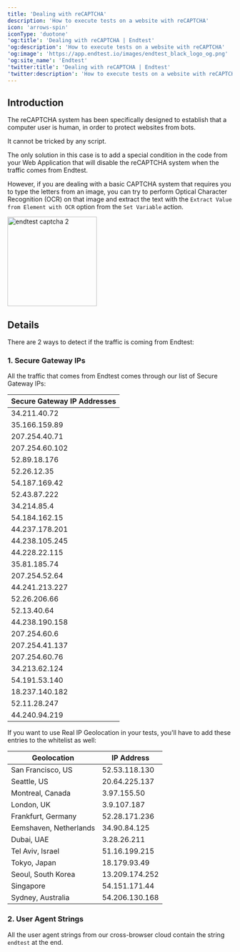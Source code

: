 ```yaml
---
title: 'Dealing with reCAPTCHA'
description: 'How to execute tests on a website with reCAPTCHA'
icon: 'arrows-spin'
iconType: 'duotone'
'og:title': 'Dealing with reCAPTCHA | Endtest'
'og:description': 'How to execute tests on a website with reCAPTCHA'
'og:image': 'https://app.endtest.io/images/endtest_black_logo_og.png'
'og:site_name': 'Endtest'
'twitter:title': 'Dealing with reCAPTCHA | Endtest'
'twitter:description': 'How to execute tests on a website with reCAPTCHA'
---
```


## Introduction

The reCAPTCHA system has been specifically designed to establish that a computer user is human, in order to protect websites from bots.

It cannot be tricked by any script.

The only solution in this case is to add a special condition in the code from your Web Application that will disable the reCAPTCHA system when the traffic comes from Endtest.

However, if you are dealing with a basic CAPTCHA system that requires you to type the letters from an image, you can try to perform Optical Character Recognition (OCR) on that image and extract the text with the `Extract Value from Element with OCR` option from the `Set Variable` action.

<img
  src="https://app.endtest.io/images/standard_captcha.jpg"
  border="0"
  alt="endtest captcha 2"
  height="200"
/>

## Details

There are 2 ways to detect if the traffic is coming from Endtest:

### 1. Secure Gateway IPs

All the traffic that comes from Endtest comes through our list of Secure Gateway IPs:

| Secure Gateway IP Addresses |
|-----------------------------|
| 34.211.40.72                |
| 35.166.159.89               |
| 207.254.40.71               |
| 207.254.60.102              |
| 52.89.18.176                |
| 52.26.12.35                 |
| 54.187.169.42               |
| 52.43.87.222                |
| 34.214.85.4                 |
| 54.184.162.15               |
| 44.237.178.201              |
| 44.238.105.245              |
| 44.228.22.115               |
| 35.81.185.74                |
| 207.254.52.64               |
| 44.241.213.227              |
| 52.26.206.66                |
| 52.13.40.64                 |
| 44.238.190.158              |
| 207.254.60.6                |
| 207.254.41.137              |
| 207.254.60.76               |
| 34.213.62.124               |
| 54.191.53.140               |
| 18.237.140.182              |
| 52.11.28.247                |
| 44.240.94.219               |

If you want to use Real IP Geolocation in your tests, you'll have to add these entries to the whitelist as well:

| Geolocation            | IP Address       |
|------------------------|------------------|
| San Francisco, US      | 52.53.118.130    |
| Seattle, US            | 20.64.225.137    |
| Montreal, Canada       | 3.97.155.50      |
| London, UK             | 3.9.107.187      |
| Frankfurt, Germany     | 52.28.171.236    |
| Eemshaven, Netherlands | 34.90.84.125     |
| Dubai, UAE             | 3.28.26.211      |
| Tel Aviv, Israel       | 51.16.199.215    |
| Tokyo, Japan           | 18.179.93.49     |
| Seoul, South Korea     | 13.209.174.252   |
| Singapore              | 54.151.171.44    |
| Sydney, Australia      | 54.206.130.168   |

### 2. User Agent Strings

All the user agent strings from our cross-browser cloud contain the string `endtest` at the end.

